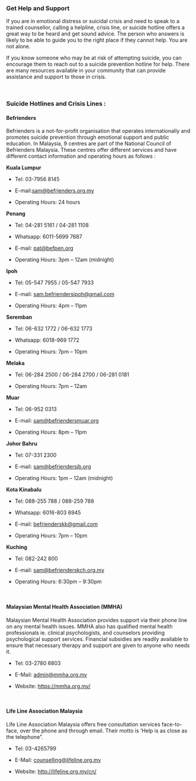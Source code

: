 ### **Get Help and Support**

If you are in emotional distress or suicidal crisis and need to speak to a trained counsellor, calling a helpline, crisis line, or suicide hotline offers a great way to be heard and get sound advice. The person who answers is likely to be able to guide you to the right place if they cannot help. You are not alone.

If you know someone who may be at risk of attempting suicide, you can encourage them to reach out to a suicide prevention hotline for help. There are many resources available in your community that can provide assistance and support to those in crisis.

 

### **Suicide Hotlines and Crisis Lines :**

#### **Befrienders**

Befrienders is a not-for-profit organisation that operates internationally and promotes suicide prevention through emotional support and public education. In Malaysia, 9 centres are part of the National Council of Befrienders Malaysia. These centres offer different services and have different contact information and operating hours as follows :

**Kuala Lumpur**

-   Tel: 03-7956 8145

-   E-mail:[sam\@befrienders.org.my](mailto:sam@befrienders.org.my)

-   Operating Hours: 24 hours

**Penang**

-   Tel: 04-281 5161 / 04-281 1108

-   Whatsapp: 6011-5699 7687

-   E-mail: [pat\@befpen.org](mailto:pat@befpen.org)

-   Operating Hours: 3pm -- 12am (midnight)

**Ipoh**

-   Tel: 05-547 7955 / 05-547 7933

-   E-mail: [sam.befriendersipoh\@gmail.com](mailto:sam.befriendersipoh@gmail.com)

-   Operating Hours: 4pm -- 11pm

**Seremban**

-   Tel: 06-632 1772 / 06-632 1773

-   Whatsapp: 6018-969 1772

-   Operating Hours: 7pm -- 10pm

**Melaka**

-   Tel: 06-284 2500 / 06-284 2700 / 06-281 0181

-   Operating Hours: 7pm -- 12am

**Muar**

-   Tel: 06-952 0313

-   E-mail: [sam\@befriendersmuar.org](mailto:sam@befriendersmuar.org)

-   Operating Hours: 8pm -- 11pm

**Johor Bahru**

-   Tel: 07-331 2300

-   E-mail: [sam\@befriendersjb.org](mailto:sam@befriendersjb.org)

-   Operating Hours: 1pm -- 12am (midnight)

**Kota Kinabalu**

-   Tel: 088-255 788 / 088-259 788

-   Whatsapp: 6016-803 6945

-   E-mail: [befrienderskk\@gmail.com](mailto:befrienderskk@gmail.com)

-   Operating Hours: 7pm -- 10pm

**Kuching**

-   Tel: 082-242 800

-   E-mail: [sam\@befrienderskch.org.my](mailto:sam@befrienderskch.org.my)

-   Operating Hours: 6:30pm -- 9:30pm

 

#### **Malaysian Mental Health Association (MMHA)**

Malaysian Mental Health Association provides support via their phone line on any mental health issues. MMHA also has qualified mental health professionals ie. clinical psychologists, and counselors providing psychological support services. Financial subsidies are readily available to ensure that necessary therapy and support are given to anyone who needs it.

-   Tel: 03-2780 6803

-   E-Mail: [admin\@mmha.org.my](mailto:admin@mmha.org.my)

-   Website: <https://mmha.org.my/>

 

#### **Life Line Association Malaysia**

Life Line Association Malaysia offers free consultation services face-to-face, over the phone and through email. Their motto is 'Help is as close as the telephone".

-   Tel: 03-4265799

-   E-Mail: [counselling\@lifeline.org.my](mailto:counselling@lifeline.org.my)

-   Website: <http://lifeline.org.my/cn/>
